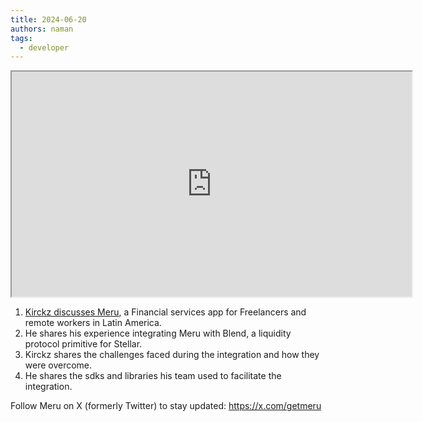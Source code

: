 ```yaml
---
title: 2024-06-20
authors: naman
tags:
  - developer
---
```


<iframe
  src="https://drive.google.com/file/d/1nrEQdhiTH4wsQVgaiOO0RcmD-AS-5S2v/preview"
  width="640"
  height="360"
  allow="autoplay"
></iframe>

1. [Kirckz discusses Meru](https://docs.google.com/presentation/d/1Fu4AkB0mrvOkK6UDFJHgKwCV-Ul4JRF-xPqTYJ3CQqw), a Financial services app for Freelancers and remote workers in Latin America.
2. He shares his experience integrating Meru with Blend, a liquidity protocol primitive for Stellar.
3. Kirckz shares the challenges faced during the integration and how they were overcome.
4. He shares the sdks and libraries his team used to facilitate the integration.

Follow Meru on X (formerly Twitter) to stay updated: https://x.com/getmeru
